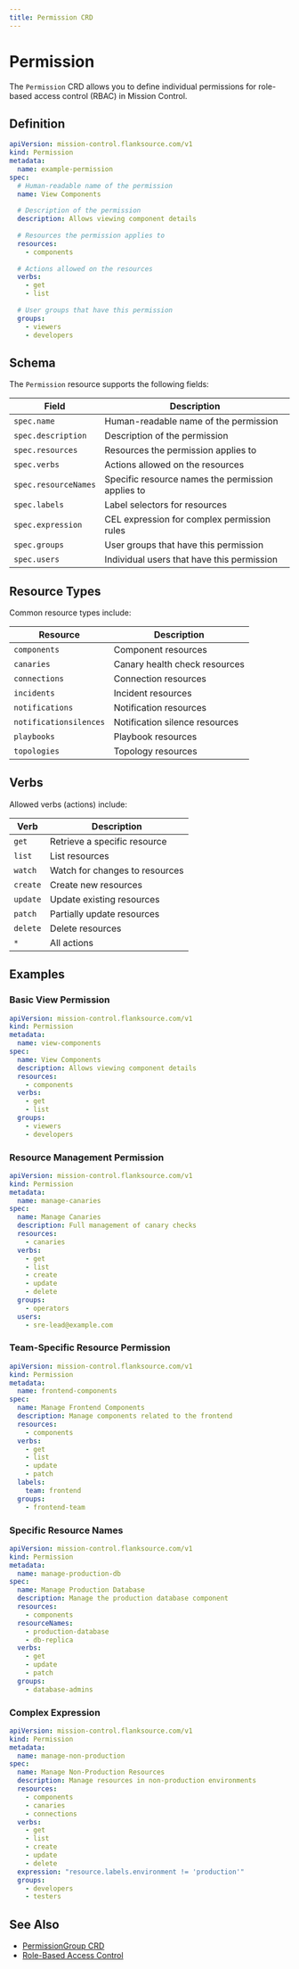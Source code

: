 ```yaml
---
title: Permission CRD
---
```


# Permission

The `Permission` CRD allows you to define individual permissions for role-based access control (RBAC) in Mission Control.

## Definition

```yaml
apiVersion: mission-control.flanksource.com/v1
kind: Permission
metadata:
  name: example-permission
spec:
  # Human-readable name of the permission
  name: View Components
  
  # Description of the permission
  description: Allows viewing component details
  
  # Resources the permission applies to
  resources:
    - components
    
  # Actions allowed on the resources
  verbs:
    - get
    - list
    
  # User groups that have this permission
  groups:
    - viewers
    - developers
```

## Schema

The `Permission` resource supports the following fields:

| Field | Description |
|-------|-------------|
| `spec.name` | Human-readable name of the permission |
| `spec.description` | Description of the permission |
| `spec.resources` | Resources the permission applies to |
| `spec.verbs` | Actions allowed on the resources |
| `spec.resourceNames` | Specific resource names the permission applies to |
| `spec.labels` | Label selectors for resources |
| `spec.expression` | CEL expression for complex permission rules |
| `spec.groups` | User groups that have this permission |
| `spec.users` | Individual users that have this permission |

## Resource Types

Common resource types include:

| Resource | Description |
|----------|-------------|
| `components` | Component resources |
| `canaries` | Canary health check resources |
| `connections` | Connection resources |
| `incidents` | Incident resources |
| `notifications` | Notification resources |
| `notificationsilences` | Notification silence resources |
| `playbooks` | Playbook resources |
| `topologies` | Topology resources |

## Verbs

Allowed verbs (actions) include:

| Verb | Description |
|------|-------------|
| `get` | Retrieve a specific resource |
| `list` | List resources |
| `watch` | Watch for changes to resources |
| `create` | Create new resources |
| `update` | Update existing resources |
| `patch` | Partially update resources |
| `delete` | Delete resources |
| `*` | All actions |

## Examples

### Basic View Permission

```yaml
apiVersion: mission-control.flanksource.com/v1
kind: Permission
metadata:
  name: view-components
spec:
  name: View Components
  description: Allows viewing component details
  resources:
    - components
  verbs:
    - get
    - list
  groups:
    - viewers
    - developers
```

### Resource Management Permission

```yaml
apiVersion: mission-control.flanksource.com/v1
kind: Permission
metadata:
  name: manage-canaries
spec:
  name: Manage Canaries
  description: Full management of canary checks
  resources:
    - canaries
  verbs:
    - get
    - list
    - create
    - update
    - delete
  groups:
    - operators
  users:
    - sre-lead@example.com
```

### Team-Specific Resource Permission

```yaml
apiVersion: mission-control.flanksource.com/v1
kind: Permission
metadata:
  name: frontend-components
spec:
  name: Manage Frontend Components
  description: Manage components related to the frontend
  resources:
    - components
  verbs:
    - get
    - list
    - update
    - patch
  labels:
    team: frontend
  groups:
    - frontend-team
```

### Specific Resource Names

```yaml
apiVersion: mission-control.flanksource.com/v1
kind: Permission
metadata:
  name: manage-production-db
spec:
  name: Manage Production Database
  description: Manage the production database component
  resources:
    - components
  resourceNames:
    - production-database
    - db-replica
  verbs:
    - get
    - update
    - patch
  groups:
    - database-admins
```

### Complex Expression

```yaml
apiVersion: mission-control.flanksource.com/v1
kind: Permission
metadata:
  name: manage-non-production
spec:
  name: Manage Non-Production Resources
  description: Manage resources in non-production environments
  resources:
    - components
    - canaries
    - connections
  verbs:
    - get
    - list
    - create
    - update
    - delete
  expression: "resource.labels.environment != 'production'"
  groups:
    - developers
    - testers
```

## See Also

- [PermissionGroup CRD](./permission-group.mdx)
- [Role-Based Access Control](../rbac.mdx)